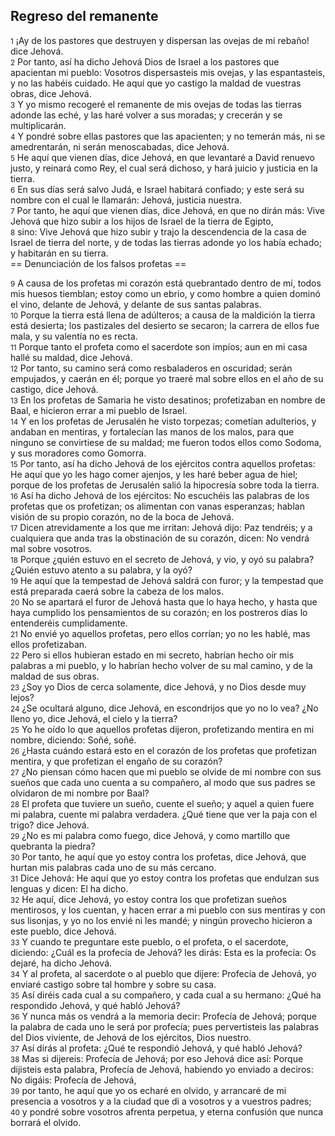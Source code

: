 == Regreso del remanente ==

{{anchor|1}} <small>1</small> ¡Ay de los pastores que destruyen y dispersan las ovejas de mi rebaño! dice Jehová.<br>
{{anchor|2}} <small>2</small> Por tanto, así ha dicho Jehová Dios de Israel a los pastores que apacientan mi pueblo: Vosotros dispersasteis mis ovejas, y las espantasteis, y no las habéis cuidado. He aquí que yo castigo la maldad de vuestras obras, dice Jehová.<br>
{{anchor|3}} <small>3</small> Y yo mismo recogeré el remanente de mis ovejas de todas las tierras adonde las eché, y las haré volver a sus moradas; y crecerán y se multiplicarán.<br>
{{anchor|4}} <small>4</small> Y pondré sobre ellas pastores que las apacienten; y no temerán más, ni se amedrentarán, ni serán menoscabadas, dice Jehová.<br>
{{anchor|5}} <small>5</small> He aquí que vienen días, dice Jehová, en que levantaré a David renuevo justo, y reinará como Rey, el cual será dichoso, y hará juicio y justicia en la tierra.<br>
{{anchor|6}} <small>6</small> En sus días será salvo Judá, e Israel habitará confiado; y este será su nombre con el cual le llamarán: Jehová, justicia nuestra.<br>
{{anchor|7}} <small>7</small> Por tanto, he aquí que vienen días, dice Jehová, en que no dirán más: Vive Jehová que hizo subir a los hijos de Israel de la tierra de Egipto,<br>
{{anchor|8}} <small>8</small> sino: Vive Jehová que hizo subir y trajo la descendencia de la casa de Israel de tierra del norte, y de todas las tierras adonde yo los había echado; y habitarán en su tierra.<br>
== Denunciación de los falsos profetas ==

{{anchor|9}} <small>9</small> A causa de los profetas mi corazón está quebrantado dentro de mí, todos mis huesos tiemblan; estoy como un ebrio, y como hombre a quien dominó el vino, delante de Jehová, y delante de sus santas palabras.<br>
{{anchor|10}} <small>10</small> Porque la tierra está llena de adúlteros; a causa de la maldición la tierra está desierta; los pastizales del desierto se secaron; la carrera de ellos fue mala, y su valentía no es recta.<br>
{{anchor|11}} <small>11</small> Porque tanto el profeta como el sacerdote son impíos; aun en mi casa hallé su maldad, dice Jehová.<br>
{{anchor|12}} <small>12</small> Por tanto, su camino será como resbaladeros en oscuridad; serán empujados, y caerán en él; porque yo traeré mal sobre ellos en el año de su castigo, dice Jehová.<br>
{{anchor|13}} <small>13</small> En los profetas de Samaria he visto desatinos; profetizaban en nombre de Baal, e hicieron errar a mi pueblo de Israel.<br>
{{anchor|14}} <small>14</small> Y en los profetas de Jerusalén he visto torpezas; cometían adulterios, y andaban en mentiras, y fortalecían las manos de los malos, para que ninguno se convirtiese de su maldad; me fueron todos ellos como Sodoma, y sus moradores como Gomorra.<br>
{{anchor|15}} <small>15</small> Por tanto, así ha dicho Jehová de los ejércitos contra aquellos profetas: He aquí que yo les hago comer ajenjos, y les haré beber agua de hiel; porque de los profetas de Jerusalén salió la hipocresía sobre toda la tierra.<br>
{{anchor|16}} <small>16</small> Así ha dicho Jehová de los ejércitos: No escuchéis las palabras de los profetas que os profetizan; os alimentan con vanas esperanzas; hablan visión de su propio corazón, no de la boca de Jehová.<br>
{{anchor|17}} <small>17</small> Dicen atrevidamente a los que me irritan: Jehová dijo: Paz tendréis; y a cualquiera que anda tras la obstinación de su corazón, dicen: No vendrá mal sobre vosotros.<br>
{{anchor|18}} <small>18</small> Porque ¿quién estuvo en el secreto de Jehová, y vio, y oyó su palabra? ¿Quién estuvo atento a su palabra, y la oyó?<br>
{{anchor|19}} <small>19</small> He aquí que la tempestad de Jehová saldrá con furor; y la tempestad que está preparada caerá sobre la cabeza de los malos.<br>
{{anchor|20}} <small>20</small> No se apartará el furor de Jehová hasta que lo haya hecho, y hasta que haya cumplido los pensamientos de su corazón; en los postreros días lo entenderéis cumplidamente.<br>
{{anchor|21}} <small>21</small> No envié yo aquellos profetas, pero ellos corrían; yo no les hablé, mas ellos profetizaban.<br>
{{anchor|22}} <small>22</small> Pero si ellos hubieran estado en mi secreto, habrían hecho oír mis palabras a mi pueblo, y lo habrían hecho volver de su mal camino, y de la maldad de sus obras.<br>
{{anchor|23}} <small>23</small> ¿Soy yo Dios de cerca solamente, dice Jehová, y no Dios desde muy lejos?<br>
{{anchor|24}} <small>24</small> ¿Se ocultará alguno, dice Jehová, en escondrijos que yo no lo vea? ¿No lleno yo, dice Jehová, el cielo y la tierra?<br>
{{anchor|25}} <small>25</small> Yo he oído lo que aquellos profetas dijeron, profetizando mentira en mi nombre, diciendo: Soñé, soñé.<br>
{{anchor|26}} <small>26</small> ¿Hasta cuándo estará esto en el corazón de los profetas que profetizan mentira, y que profetizan el engaño de su corazón?<br>
{{anchor|27}} <small>27</small> ¿No piensan cómo hacen que mi pueblo se olvide de mi nombre con sus sueños que cada uno cuenta a su compañero, al modo que sus padres se olvidaron de mi nombre por Baal?<br>
{{anchor|28}} <small>28</small> El profeta que tuviere un sueño, cuente el sueño; y aquel a quien fuere mi palabra, cuente mi palabra verdadera. ¿Qué tiene que ver la paja con el trigo? dice Jehová.<br>
{{anchor|29}} <small>29</small> ¿No es mi palabra como fuego, dice Jehová, y como martillo que quebranta la piedra?<br>
{{anchor|30}} <small>30</small> Por tanto, he aquí que yo estoy contra los profetas, dice Jehová, que hurtan mis palabras cada uno de su más cercano.<br>
{{anchor|31}} <small>31</small> Dice Jehová: He aquí que yo estoy contra los profetas que endulzan sus lenguas y dicen: El ha dicho.<br>
{{anchor|32}} <small>32</small> He aquí, dice Jehová, yo estoy contra los que profetizan sueños mentirosos, y los cuentan, y hacen errar a mi pueblo con sus mentiras y con sus lisonjas, y yo no los envié ni les mandé; y ningún provecho hicieron a este pueblo, dice Jehová.<br>
{{anchor|33}} <small>33</small> Y cuando te preguntare este pueblo, o el profeta, o el sacerdote, diciendo: ¿Cuál es la profecía de Jehová? les dirás: Esta es la profecía: Os dejaré, ha dicho Jehová.<br>
{{anchor|34}} <small>34</small> Y al profeta, al sacerdote o al pueblo que dijere: Profecía de Jehová, yo enviaré castigo sobre tal hombre y sobre su casa.<br>
{{anchor|35}} <small>35</small> Así diréis cada cual a su compañero, y cada cual a su hermano: ¿Qué ha respondido Jehová, y qué habló Jehová?<br>
{{anchor|36}} <small>36</small> Y nunca más os vendrá a la memoria decir: Profecía de Jehová; porque la palabra de cada uno le será por profecía; pues pervertisteis las palabras del Dios viviente, de Jehová de los ejércitos, Dios nuestro.<br>
{{anchor|37}} <small>37</small> Así dirás al profeta: ¿Qué te respondió Jehová, y qué habló Jehová?<br>
{{anchor|38}} <small>38</small> Mas si dijereis: Profecía de Jehová; por eso Jehová dice así: Porque dijisteis esta palabra, Profecía de Jehová, habiendo yo enviado a deciros: No digáis: Profecía de Jehová,<br>
{{anchor|39}} <small>39</small> por tanto, he aquí que yo os echaré en olvido, y arrancaré de mi presencia a vosotros y a la ciudad que di a vosotros y a vuestros padres;<br>
{{anchor|40}} <small>40</small> y pondré sobre vosotros afrenta perpetua, y eterna confusión que nunca borrará el olvido.<br>
